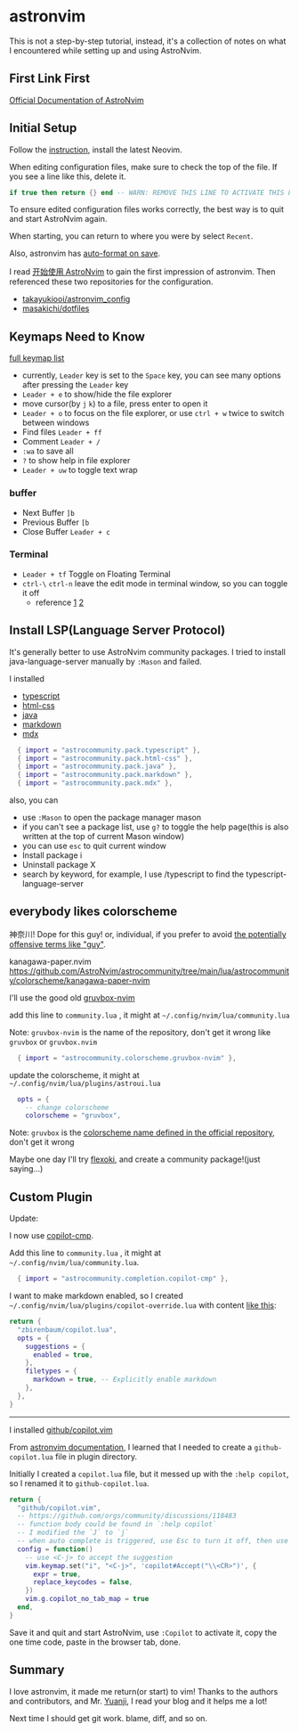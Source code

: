 # astronvim

This is not a step-by-step tutorial, instead, it's a collection of notes on what I encountered while setting up and using AstroNvim.

## First Link First

[Official Documentation of AstroNvim](https://docs.astronvim.com)

## Initial Setup

Follow the [instruction](https://github.com/neovim/neovim/blob/master/INSTALL.md), install the latest Neovim.

When editing configuration files, make sure to check the top of the file. If you see a line like this, delete it.

```lua
if true then return {} end -- WARN: REMOVE THIS LINE TO ACTIVATE THIS FILE
```

To ensure edited configuration files works correctly, the best way is to quit and start AstroNvim again.

When starting, you can return to where you were by select `Recent`.

Also, astronvim has [auto-format on save](https://docs.astronvim.com/recipes/advanced_lsp/).

I read [开始使用 AstroNvim](https://blog.yuanji.dev/posts/getting-started-with-astronvim/) to gain the first impression of astronvim. Then referenced these two repositories for the configuration.

- [takayukiooi/astronvim_config](https://github.com/takayukiooi/astronvim_config)
- [masakichi/dotfiles](https://github.com/masakichi/dotfiles/tree/main/home/dot_config/nvim)

## Keymaps Need to Know

[full keymap list](https://docs.astronvim.com/mappings)

- currently, `Leader` key is set to the `Space` key, you can see many options after pressing the `Leader` key
- `Leader + e` to show/hide the file explorer
- move cursor(by `j` `k`) to a file, press enter to open it
- `Leader + o` to focus on the file explorer, or use `ctrl + w` twice to switch between windows
- Find files `Leader + ff`
- Comment `Leader + /`
- `:wa` to save all
- `?` to show help in file explorer
- `Leader + uw` to toggle text wrap

### buffer

- Next Buffer `]b`
- Previous Buffer `[b`
- Close Buffer `Leader + c`

### Terminal

- `Leader + tf` Toggle on Floating Terminal
- `ctrl-\` `ctrl-n` leave the edit mode in terminal window, so you can toggle it off
  - reference [1](https://github.com/voldikss/vim-floaterm/issues/371#issuecomment-1236128589) [2](https://www.reddit.com/r/neovim/comments/wk1vcc/comment/ijkob3z/?utm_source=share&utm_medium=web3x&utm_name=web3xcss&utm_term=1&utm_content=share_button)

## Install LSP(Language Server Protocol)

It's generally better to use AstroNvim community packages. I tried to install java-language-server manually by `:Mason` and failed.

I installed

- [typescript](https://docs.astronvim.com/recipes/advanced_lsp/#typescript-typescriptnvim)
- [html-css](https://github.com/AstroNvim/astrocommunity/tree/main/lua/astrocommunity/pack/html-css)
- [java](https://docs.astronvim.com/recipes/advanced_lsp/#java-nvim-jdtls)
- [markdown](https://github.com/AstroNvim/astrocommunity/tree/main/lua/astrocommunity/pack/markdown)
- [mdx](https://github.com/AstroNvim/astrocommunity/tree/main/lua/astrocommunity/pack/mdx)

```lua
  { import = "astrocommunity.pack.typescript" },
  { import = "astrocommunity.pack.html-css" },
  { import = "astrocommunity.pack.java" },
  { import = "astrocommunity.pack.markdown" },
  { import = "astrocommunity.pack.mdx" },
```

also, you can

- use `:Mason` to open the package manager mason
- if you can't see a package list, use `g?` to toggle the help page(this is also written at the top of current Mason window)
- you can use `esc` to quit current window
- Install package i
- Uninstall package X
- search by keyword, for example, I use /typescript to find the typescript-language-server

## everybody likes colorscheme

神奈川! Dope for this guy! or, individual, if you prefer to avoid [the potentially offensive terms like "guy"](https://github.com/mdx-js/mdx/issues/1599#issuecomment-1368502072).

kanagawa-paper.nvim
https://github.com/AstroNvim/astrocommunity/tree/main/lua/astrocommunity/colorscheme/kanagawa-paper-nvim

I'll use the good old [gruvbox-nvim](https://github.com/AstroNvim/astrocommunity/tree/main/lua/astrocommunity/colorscheme/gruvbox-nvim)

add this line to `community.lua` , it might at `~/.config/nvim/lua/community.lua`

Note: `gruvbox-nvim` is the name of the repository, don't get it wrong like `gruvbox` or `gruvbox.nvim`

```lua
  { import = "astrocommunity.colorscheme.gruvbox-nvim" },
```

update the colorscheme, it might at `~/.config/nvim/lua/plugins/astroui.lua`

```lua
  opts = {
    -- change colorscheme
    colorscheme = "gruvbox",
```

Note: `gruvbox` is the [colorscheme name defined in the official repository](https://github.com/ellisonleao/gruvbox.nvim?tab=readme-ov-file#basic-usage), don't get it wrong

Maybe one day I'll try [flexoki](https://github.com/kepano/flexoki-neovim), and create a community package!(just saying...)

## Custom Plugin

Update:

I now use [copilot-cmp](https://github.com/AstroNvim/astrocommunity/tree/main/lua/astrocommunity/completion/copilot-cmp).

Add this line to `community.lua` , it might at `~/.config/nvim/lua/community.lua`.

```lua filename="community.lua"
  { import = "astrocommunity.completion.copilot-cmp" },
```

I want to make markdown enabled, so I created `~/.config/nvim/lua/plugins/copilot-override.lua` with content [like this](https://github.com/orgs/community/discussions/38074#discussioncomment-10912473):

```lua filename="copilot-override.lua" showLineNumbers
return {
  "zbirenbaum/copilot.lua",
  opts = {
    suggestions = {
      enabled = true,
    },
    filetypes = {
      markdown = true, -- Explicitly enable markdown
    },
  },
}
```

---

I installed [github/copilot.vim](https://github.com/github/copilot.vim)

From [astronvim documentation](https://docs.astronvim.com/configuration/customizing_plugins/#defining-plugins), I learned that I needed to create a `github-copilot.lua` file in plugin directory.

Initially I created a `copilot.lua` file, but it messed up with the `:help copilot`, so I renamed it to `github-copilot.lua`.

```lua
return {
  "github/copilot.vim",
  -- https://github.com/orgs/community/discussions/118483
  -- function body could be found in `:help copilot`
  -- I modified the `J` to `j`
  -- when auto complete is triggered, use Esc to turn it off, then use <C-j> to accept the suggestion
  config = function()
    -- use <C-j> to accept the suggestion
    vim.keymap.set("i", "<C-j>", 'copilot#Accept("\\<CR>")', {
      expr = true,
      replace_keycodes = false,
    })
    vim.g.copilot_no_tab_map = true
  end,
}
```

Save it and quit and start AstroNvim, use `:Copilot` to activate it, copy the one time code, paste in the browser tab, done.

## Summary

I love astronvim, it made me return(or start) to vim! Thanks to the authors and contributors, and Mr. [Yuanji](https://blog.yuanji.dev/posts/getting-started-with-astronvim/), I read your blog and it helps me a lot!

Next time I should get git work. blame, diff, and so on.
